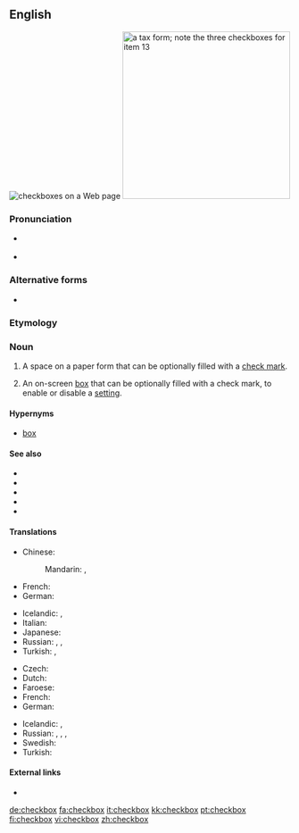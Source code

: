 {{also|check box}}
==English==
[[File:Checkbox.png|thumb|checkboxes on a Web page]]
[[File:Form W-2, 2006.png|thumb|300px|right|a tax form; note the three checkboxes for item 13]]

===Pronunciation===
* {{a|UK}} {{IPA|/ˈtʃɛkbɒks/|lang=en}}
* {{a|US}} {{IPA|/ˈtʃɛkbɑks/|lang=en}}

===Alternative forms===
* {{l|en|check box}}

===Etymology===
{{compound|en|check|box}}

===Noun===
{{en-noun|es}}

# A space on a paper form that can be optionally filled with a [[check mark]].
# {{lb|en|graphical user interface}} An on-screen [[box]] that can be optionally filled with a check mark, to enable or disable a [[setting]].

====Hypernyms====
* [[box]]

====See also====
* {{l|en|☐}}
* {{l|en|☑}}
* {{l|en|☒}}
* {{l|en|✓}}
* {{l|en|✔}}

====Translations====
{{trans-top|A place on a form that can be checked or not}}
* Chinese:
*: Mandarin: {{t+|cmn|複選框|sc=Hani}}, {{t+|cmn|复选框|tr=fùxuǎnkuāng|sc=Hani}}
* French: {{t+|fr|case à cocher|f}}
* German: {{t+|de|Kontrollkästchen|n}}
{{trans-mid}}
* Icelandic: {{t|is|gátreitur|m}}, {{t|is|merkireitur|m}}
* Italian: {{t|it|casella di spunta|f}}
* Japanese: {{t|ja|チェックボックス|tr=chekkubokkusu|sc=Jpan}}
* Russian: {{t+|ru|флажо́к|m}}, {{t|ru|чек-бо́кс|m}}, {{t+|ru|га́лочка|f}}
* Turkish: {{t|tr|işaret kutusu}}, {{t|tr|onay kutusu}}
{{trans-bottom}}

{{trans-top|(graphical user interface): a feature on a webpage that can be marked or not}}
* Czech: {{t|cs|zaškrtávací pole|n}}
* Dutch: {{t+|nl|selectievakje|n}}
* Faroese: {{t|fo|avkrossingarteigur|m}}
* French: {{t+|fr|case à cocher|f}}
* German: {{t|de|Kontrollbox|f}}
{{trans-mid}}
* Icelandic: {{t|is|gátreitur|m}}, {{t|is|merkireitur|m}}
* Russian: {{t+|ru|флажо́к|m}}, {{t+|ru|чекбо́кс|m}}, {{t+|ru|га́лочка|f}}, {{t+|ru|переключа́тель|m}}
* Swedish: {{t|sv|kryssruta|c}}
* Turkish: {{t|tr|seçme kutusu}}
{{trans-bottom}}

====External links====
* {{pedialite}}

[[de:checkbox]]
[[fa:checkbox]]
[[it:checkbox]]
[[kk:checkbox]]
[[pt:checkbox]]
[[fi:checkbox]]
[[vi:checkbox]]
[[zh:checkbox]]